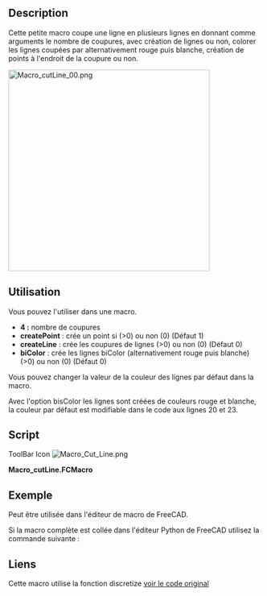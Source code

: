 <languages/>
{{Macro/fr
|Name=Macro Cut Line
|Icon=Macro_Cut_Line.png
|Description=Coupe une ligne en donnant comme argument le nombre de coupures, création de lignes ou non, biscolor, points. La nouvelle ligne est créée dans les coordonnées réelles de l'objet et non dans celles du corps.<br/>{{ColoredText|(Ligne de commande, collez cette macro complète dans la console Python)}}.
|Author=mario52
|Version=2.0
|Date=2019/06/17
|FCVersion=All
|Download=[https://www.freecadweb.org/wiki/images/3/35/Macro_Cut_Line.png ToolBar Icon]
}}

==Description==
Cette petite macro coupe une ligne en plusieurs lignes en donnant comme arguments le nombre de coupures, avec création de lignes ou non, colorer les lignes coupées par alternativement rouge puis blanche, création de points à l'endroit de la coupure ou non.

[[File:Macro cutLine 00.png|400px]]
{{Caption|cutLine}}

<span id="Usage"></span>
==Utilisation==

Vous pouvez l'utiliser dans une macro.

*'''4 :''' nombre de coupures
*'''createPoint''' : crée un point si (>0) ou non (0) (Défaut 1)
*'''createLine''' : crée les coupures de lignes (>0) ou non (0) (Défaut 0)
*'''biColor''' : crée les lignes biColor (alternativement rouge puis blanche) (>0) ou non (0) (Défaut 0)


Vous pouvez changer la valeur de la couleur des lignes par défaut dans la macro.

Avec l'option bisColor les lignes sont créées de couleurs rouge et blanche, la couleur par défaut est modifiable dans le code aux lignes 20 et 23.

==Script==
ToolBar Icon [[Image:Macro_Cut_Line.png]]

'''Macro_cutLine.FCMacro'''

{{MacroCode|code=
#################################################################
# http://forum.freecadweb.org/viewtopic.php?f=3&t=4217&hilit=discretize
# 08/03/2015 2019/06/17

__title__   = "cutLine"
__author__  = "Mario52"
__version__ = "00.02"
__date__    = "2019/06/17"

import Draft, Part
def cutLine(numberOfPoints = 2, createPoint = 1, createLine = 0, biColor = 0):           # create a points of forme

    def createLines(numberOfPoints, points, biColor):                                        # create line
        biscolor = 0
        for lin in range(numberOfPoints-1):
            creaLine = [FreeCAD.Vector(points[lin]),FreeCAD.Vector(points[lin+1])]
            wire = Draft.makeWire(creaLine,closed=False,face=False,support=None)
            if biColor != 0:                                                                 # biColor 
                if biscolor == 0:
                    FreeCADGui.ActiveDocument.getObject(wire.Name).LineColor = (1.0,0.0,0.0) # 255 = 1 (10 = (1/255 * 10 ))
                    biscolor = 1
                else:
                    FreeCADGui.ActiveDocument.getObject(wire.Name).LineColor = (1.0,1.0,1.0) # 255 = 1 (10 = (1/255 * 10 ))
                    biscolor = 0
    try:
        points = []
        points[:] = []
        selectionObjects = FreeCADGui.Selection.getSelectionEx()         # getSelectionEx
        numberOfPoints += 1
        for selection in selectionObjects:
            compteur = pas = 0
            for selectedEdge in selection.SubObjects:
                    FreeCAD.Console.PrintMessage(selectionObjects[0].SubElementNames[compteur] + "\n")                   
#                    print( selectionObjects[0].SubElementNames[compteur])# getSelectionEx
                    compteur += 1                                              
                    points = selectedEdge.discretize(numberOfPoints)   
                    if createLine != 0:
                        createLines(numberOfPoints, points, biColor)
                    for p in points:
                        if createPoint != 0:
                            Draft.makePoint( p.x, p.y, p.z)
                        FreeCAD.Console.PrintMessage(str(compteur)+" X"+ str(p.x)+" Y"+ str(p.y)+ " Z"+ str(p.z) + "\n")
#                        print( compteur," X", p.x, " Y", p.y, " Z", p.z)
                    pas = 1                                              #

            if pas == 0:                                                 # the not SubObjects
                selectionObjects = FreeCADGui.Selection.getSelection()   # select all elements
                FreeCAD.Console.PrintMessage(selectionObjects[0].Name + "\n")
#                print( selectionObjects[0].Name)                         # getSelection()
                compteur = 0
                for ii in enumerate(selectionObjects[0].Shape.Edges): 
                    compteur += 1
                    points = ii[1].discretize(numberOfPoints)            # discretize the element
                    for p in points:
                        if createPoint != 0:
                            Draft.makePoint( p.x, p.y, p.z)              # create points
                        FreeCAD.Console.PrintMessage(str(compteur)+" X"+ str(p.x)+" Y"+ str(p.y)+ " Z"+ str(p.z) + "\n")
#                         print( compteur, " X", p.x, " Y", p.y, " Z", p.z)  # list and display the coordinates
                    if createLine != 0:
                        createLines(numberOfPoints, points, biColor)
    except:
        FreeCAD.Console.PrintError("Error" + "\n" + "Give : cutLine(numberOfPoints = 2, createPoint = 1, createLine = 0, biColor = 0)"+"\n")
        FreeCAD.Console.PrintError("Select the complete shape or separate wire(s) line, circle ..."+"\n")

#        print( "Error : Give cutLine(numberOfPoints = 2, createPoint = 1, createLine = 0, biColor = 0)")

# Example in command line (paste the macro in FC Python console) and write:
#cutLine(2, createLine = 1, biColor = 1, createPoint = 0)

}}

<span id="Example"></span>
==Exemple==

Peut être utilisée dans l'éditeur de macro de FreeCAD.

Si la macro complète est collée dans l'éditeur Python de FreeCAD utilisez la commande suivante :

{{Code|code=
cutLine(4, createLine = 1, biColor = 1, createPoint = 0)
}}
==Liens==
Cette macro utilise la fonction discretize [http://forum.freecadweb.org/viewtopic.php?f=3&t=4217&hilit=discretize voir le code original]